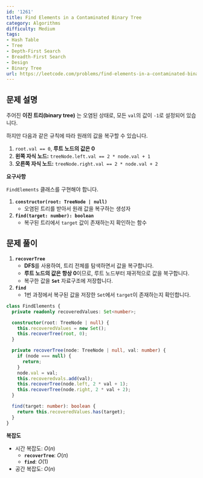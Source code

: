 ```yaml
---
id: '1261'
title: Find Elements in a Contaminated Binary Tree
category: Algorithms
difficulty: Medium
tags:
- Hash Table
- Tree
- Depth-First Search
- Breadth-First Search
- Design
- Binary Tree
url: https://leetcode.com/problems/find-elements-in-a-contaminated-binary-tree
---
```


## 문제 설명

주어진 **이진 트리(binary tree)** 는 오염된 상태로, 모든 `val`의 값이 `-1`로 설정되어 있습니다.

하지만 다음과 같은 규칙에 따라 원래의 값을 복구할 수 있습니다.

1. `root.val == 0`, **루트 노드의 값은 0**
2. **왼쪽 자식 노드:** `treeNode.left.val == 2 * node.val + 1`
3. **오른쪽 자식 노드:** `treeNode.right.val == 2 * node.val + 2`

**요구사항**

`FindElements` 클래스를 구현해야 합니다.

1. **`constructor(root: TreeNode | null)`**
   - 오염된 트리를 받아서 원래 값을 복구하는 생성자
2. **`find(target: number): boolean`**
   - 복구된 트리에서 `target` 값이 존재하는지 확인하는 함수

## 문제 풀이

1. **`recoverTree`**
   - **DFS**를 사용하여, 트리 전체를 탐색하면서 값을 복구합니다.
   - **루트 노드의 값은 항상 0**이므로, 루트 노드부터 재귀적으로 값을 복구합니다.
   - 복구한 값을 **`Set`** 자료구조에 저장합니다.
2. **`find`**
   - 1번 과정에서 복구된 값을 저장한 `Set`에서 `target`이 존재하는지 확인합니다.

```typescript filename="solution.ts" copy
class FindElements {
  private readonly recoveredValues: Set<number>;

  constructor(root: TreeNode | null) {
    this.recoveredValues = new Set();
    this.recoverTree(root, 0);
  }

  private recoverTree(node: TreeNode | null, val: number) {
    if (node === null) {
      return;
    }
    node.val = val;
    this.recoveredvals.add(val);
    this.recoverTree(node.left, 2 * val + 1);
    this.recoverTree(node.right, 2 * val + 2);
  }

  find(target: number): boolean {
    return this.recoveredValues.has(target);
  }
}
```

**복잡도**

- 시간 복잡도: $O(n)$
  - **`recoverTree`**: $O(n)$
  - **`find`**: $O(1)$
- 공간 복잡도: $O(n)$

